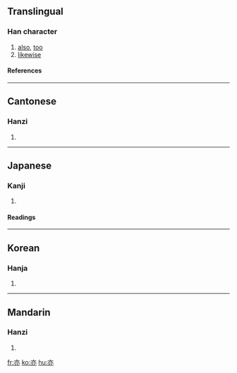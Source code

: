 ==Translingual==
===Han character===
{{Han char|rn=8|rad=亠|as=04|sn=6|four=0033<sub>0</sub>|canj=卜中弓金 (YLNC)}}
# [[also]], [[too]]
# [[likewise]]

====References====
{{Han ref|kx=0088.090|dkj=00293|dj=0187.010|hdz=10281.030|uh=4EA6|ud=20134|bh=A5E7|bd=42471}}

----

==Cantonese==
===Hanzi===
{{yue-hanzi|jyut=jik6|y=yik6}}
# {{defn|Cantonese}}

----

==Japanese==
===Kanji===
{{ja-kanji|grade=8|rs=亠04}}
# {{defn|Japanese}}

====Readings====
{{ja-readings|on=[[えき]] (eki), [[やく]] (yaku)|kun=[[また]] (mata)}}

----

==Korean==
===Hanja===
{{ko-hanja|hangeul=역|rv=yeok|mr=yŏk}}
# {{defn|Korean}}

----

==Mandarin==
===Hanzi===
{{cmn-hanzi|pin=[[yì]] (yi4)|wg=i<sup>4</sup>}}
# {{defn|Mandarin}}

[[fr:亦]]
[[ko:亦]]
[[hu:亦]]
